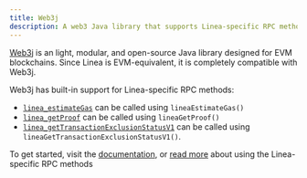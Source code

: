 ```yaml
---
title: Web3j
description: A web3 Java library that supports Linea-specific RPC methods.
---
```


[Web3j](https://www.web3labs.com/web3j-sdk) is an light, modular, and open-source Java library 
designed for EVM blockchains. Since Linea is EVM-equivalent, it is completely compatible with 
Web3j. 

Web3j has built-in support for Linea-specific RPC methods:
- [`linea_estimateGas`](../../../api/reference/linea-estimategas.mdx) can be called using
`lineaEstimateGas()`
- [`linea_getProof`](../../../api/reference/linea-getproof.mdx) can be called using `lineaGetProof()`
- [`linea_getTransactionExclusionStatusV1`](../../../api/reference/linea-gettransactionexclusionstatusv1.mdx) can be called using `lineaGetTransactionExclusionStatusV1()`.

To get started, visit the [documentation](https://docs.web3j.io/latest/quickstart/), or [read more](https://www.lfdecentralizedtrust.org/blog/full-linea-rpc-apis-support-in-web3j) 
about using the Linea-specific RPC methods
